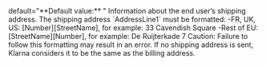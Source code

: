   

  

  

  

  
<ParamField body="Shipping" type="object" >   
default="**Default value:** "    
Information about the end user’s shipping address.  
The shipping address `AddressLine1` must be formatted:  
-FR, UK, US: [Number][StreetName], for example: 33 Cavendish Square  
-Rest of EU: [StreetName][Number], for example: De Ruijterkade 7  
Caution: Failure to follow this formatting may result in an error.  
If no shipping address is sent, Klarna considers it to be the same as the billing address.   

<Expandable title="properties">  
<FirstName />  
  
<LastName />  
<Address1 />  
  

</Expandable> 
</ParamField>